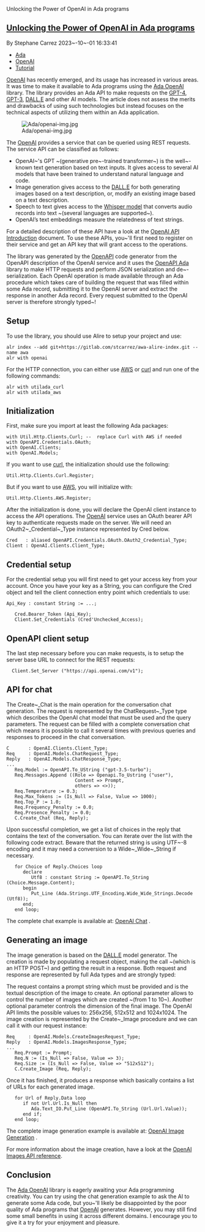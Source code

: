 Unlocking the Power of OpenAI in Ada programs


== [[/vacs/blogs/post.html?post=2023/10/01/Unlocking-the-Power-of-OpenAI-in-Ada-programs|Unlocking the Power of OpenAI in Ada programs]] ==

By Stephane Carrez 2023~-10~-01 16:33:41

* [[/vacs/blogs/tagged.html?tag=Ada|Ada]]
* [[/vacs/blogs/tagged.html?tag=OpenAI|OpenAI]]
* [[/vacs/blogs/tagged.html?tag=Tutorial|Tutorial]]

[[https://openai.com/|OpenAI]] has recently emerged, and its usage has increased in various areas. It was time to make it available to Ada programs using the [[https://gitlab.com/stcarrez/ada-openai|Ada OpenAI]] library. The library provides an Ada API to make requests on the [[https://platform.openai.com/docs/models/gpt-4|GPT-4]], [[https://platform.openai.com/docs/models/gpt-3-5|GPT-3]], [[https://platform.openai.com/docs/models/dall-e|DALL.E]] and other AI models.  The article does not assess the merits and drawbacks of using such technologies but instead focuses on the technical aspects of utilizing them within an Ada application.

[[File:/vacs/blogs/images/3801/1603/default/openai-img.jpg|Ada/openai-img.jpg]]

The [[https://openai.com/|OpenAI]] provides a service that can be queried using REST requests. The service API can be classified as follows:

* OpenAI~'s GPT ~(generative pre~-trained transformer~) is the well~-known text generation based on text inputs. It gives access to several AI models that have been trained to understand natural language and code.
* Image generation gives access to the [[https://platform.openai.com/docs/models/dall-e|DALL.E]] for both generating images based on a text description, or, modify an existing image based on a text description.
* Speech to text gives access to the [[https://openai.com/research/whisper|Whisper model]] that converts audio records into text ~(several languages are supported~).
* OpenAI’s text embeddings measure the relatedness of text strings.

For a detailed description of these API have a look at the [[https://platform.openai.com/docs/introduction|OpenAI API Introduction]] document.  To use these APIs, you~'ll first need to register on their service and get an API key that will grant access to the operations.

The library was generated by the [[https://github.com/OpenAPITools/openapi-generator|OpenAPI]] code generator from the OpenAPI description of the OpenAI service and it uses the [[https://github.com/stcarrez/swagger-ada|OpenAPI Ada]] library to make HTTP requests and perform JSON serialization and de~-serialization. Each OpenAI operation is made available through an Ada procedure which takes care of building the request that was filled within some Ada record, submitting it to the OpenAI server and extract the response in another Ada record. Every request submitted to the OpenAI server is therefore strongly typed~!


== Setup ==

To use the library, you should use Alire to setup your project and use:
<pre>
alr index --add git+https://gitlab.com/stcarrez/awa-alire-index.git --name awa
alr with openai
</pre>
For the HTTP connection, you can either use [[https://github.com/AdaCore/aws|AWS]] or [[https://curl.se/|curl]] and run one of the following commands:
<pre>
alr with utilada_curl
alr with utilada_aws
</pre>
== Initialization ==

First, make sure you import at least the following Ada packages:
<pre>
with Util.Http.Clients.Curl; --  replace Curl with AWS if needed
with OpenAPI.Credentials.OAuth;
with OpenAI.Clients;
with OpenAI.Models;
</pre>
If you want to use [[https://curl.se/|curl]], the initialization should use the following:
<pre>
Util.Http.Clients.Curl.Register;
</pre>
But if you want to use [[https://github.com/AdaCore/aws|AWS]], you will initialize with:
<pre>
Util.Http.Clients.AWS.Register;
</pre>
After the initialization is done, you will declare the OpenAI client instance to access the API operations.  The [[https://openai.com/|OpenAI]] service uses an OAuth bearer API key to authenticate requests made on the server.  We will need an OAuth2~_Credential~_Type instance represented by Cred below.
<pre>
Cred   : aliased OpenAPI.Credentials.OAuth.OAuth2_Credential_Type;
Client : OpenAI.Clients.Client_Type;
</pre>
== Credential setup ==

For the credential setup you will first need to get your access key from your account. Once you have your key as a String, you can configure the Cred object and tell the client connection entry point which credentials to use:
<pre>
Api_Key : constant String := ...;

   Cred.Bearer_Token (Api_Key);
   Client.Set_Credentials (Cred'Unchecked_Access);
</pre>
== OpenAPI client setup ==

The last step necessary before you can make requests, is to setup the server base URL to connect for the REST requests:
<pre>
  Client.Set_Server ("https://api.openai.com/v1");
</pre>
== API for chat ==

The Create~_Chat is the main operation for the conversation chat generation.  The request is represented by the ChatRequest~_Type type which describes the OpenAI chat model that must be used and the query parameters.  The request can be filled with a complete conversation chat which means it is possible to call it several times with previous queries and responses to proceed in the chat conversation.
<pre>
C       : OpenAI.Clients.Client_Type;
Req     : OpenAI.Models.ChatRequest_Type;
Reply   : OpenAI.Models.ChatResponse_Type;
...
   Req.Model := OpenAPI.To_UString ("gpt-3.5-turbo");
   Req.Messages.Append ((Role => Openapi.To_Ustring ("user"),
                         Content => Prompt,
                         others => <>));
   Req.Temperature := 0.3;
   Req.Max_Tokens := (Is_Null => False, Value => 1000);
   Req.Top_P := 1.0;
   Req.Frequency_Penalty := 0.0;
   Req.Presence_Penalty := 0.0;
   C.Create_Chat (Req, Reply);
</pre>
Upon successful completion, we get a list of choices in the reply that contains the text of the conversation. You can iterate over the list with the following code extract.  Beware that the returned string is using UTF~-8 encoding and it may need a conversion to a Wide~_Wide~_String if necessary.
<pre>
   for Choice of Reply.Choices loop
      declare
         Utf8 : constant String := OpenAPI.To_String (Choice.Message.Content);
      begin
         Put_Line (Ada.Strings.UTF_Encoding.Wide_Wide_Strings.Decode (Utf8));
      end;
   end loop;
</pre>
The complete chat example is available at: [[https://gitlab.com/stcarrez/openai-chat|OpenAI Chat]] .


== Generating an image ==

The image generation is based on the [[https://platform.openai.com/docs/models/dall-e|DALL.E]] model generator. The creation is made by populating a request object, making the call ~(which is an HTTP POST~) and getting the result in a response.  Both request and response are represented by full Ada types and are strongly typed:

The request contains a prompt string which must be provided and is the textual description of the image to create.  An optional parameter allows to control the number of images which are created ~(from 1 to 10~). Another optional parameter controls the dimension of the final image.  The OpenAI API limits the possible values to: 256x256, 512x512 and 1024x1024.  The image creation is represented by the Create~_Image procedure and we can call it with our request instance:
<pre>
Req     : OpenAI.Models.CreateImagesRequest_Type;
Reply   : OpenAI.Models.ImagesResponse_Type;
...
   Req.Prompt := Prompt;
   Req.N := (Is_Null => False, Value => 3);
   Req.Size := (Is_Null => False, Value => "512x512");
   C.Create_Image (Req, Reply);
</pre>
Once it has finished, it produces a response which basically contains a list of URLs for each generated image.
<pre>
   for Url of Reply.Data loop
      if not Url.Url.Is_Null then
         Ada.Text_IO.Put_Line (OpenAPI.To_String (Url.Url.Value));
      end if;
   end loop;
</pre>
The complete image generation example is available at: [[https://gitlab.com/stcarrez/openai-image|OpenAI Image Generation]] .

For more information about the image creation, have a look at the [[https://platform.openai.com/docs/api-reference/images|OpenAI Images API reference]].


== Conclusion ==

The [[https://gitlab.com/stcarrez/ada-openai|Ada OpenAI]] library is eagerly awaiting your Ada programming creativity.  You can try using the chat generation example to ask the AI to generate some Ada code, but you~'ll likely be disappointed by the poor quality of Ada programs that [[https://openai.com/|OpenAI]] generates.  However, you may still find some small benefits in using it across different domains. I encourage you to give it a try for your enjoyment and pleasure.
